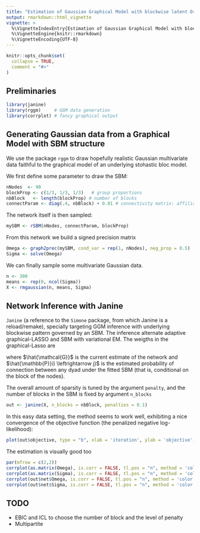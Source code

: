 ```yaml
---
title: "Estimation of Gaussian Graphical Model with blockwise latent Organisation"
output: rmarkdown::html_vignette
vignette: >
  %\VignetteIndexEntry{Estimation of Gaussian Graphical Model with blockwise latent Organisation}
  %\VignetteEngine{knitr::rmarkdown}
  %\VignetteEncoding{UTF-8}
---
```


```r
knitr::opts_chunk$set(
  collapse = TRUE,
  comment = "#>"
)
```


## Preliminaries

```r
library(janine)   
library(rggm)     # GGM data generation
library(corrplot) # fancy graphical output
```

## Generating Gaussian data from a Graphical Model with SBM structure

We use the package `rggm` to draw hopefully realistic Gaussian multivariate data faithful to the graphical model of an underlying stohastic bloc model.


We first define some parameter to draw the SBM:

```r
nNodes  <- 90
blockProp <- c(1/3, 1/3, 1/3)   # group proportions
nbBlock   <- length(blockProp) # number of blocks
connectParam <- diag(.4, nbBlock) + 0.01 # connectivity matrix: affiliation network
```

The network itself is then sampled:

```r
mySBM <- rSBM(nNodes, connectParam, blockProp)
```

From this network we build a signed precision matrix 

```r
Omega <- graph2prec(mySBM, cond_var = rep(1, nNodes), neg_prop = 0.5)
Sigma <- solve(Omega)
```

We can finally sample some multivariate Gaussian data.

```r
n <- 300
means <- rep(0, ncol(Sigma))
X <- rmgaussian(n, means, Sigma)
```

## Network Inference with Janine

`Janine` (a reference to the `Simone` package, from which Janine is a reload/remake), specially targeting GGM inference with underlying blockwise pattern governed by an SBM. The inference alternate adaptive graphical-LASSO and SBM with variational EM. The weigths in the graphical-Lasso are

\begin{equation}
  w_{ij} = \frac{\left(1 - \hat{\mathbb{P}}(i \leftrightarrow j)\right)}{1 - \mathrm{density}(\hat{\mathcal{G}})},
\end{equation}

where $\hat{\mathcal{G}}$ is the current estimate of the network and $\hat{\mathbb{P}}(i \leftrightarrow j)$ is the estimated probability of connection between any dyad under the fitted SBM (that is, conditional on the block of the nodes).

The overall amount of sparsity is tuned by the argument `penalty`, and the number of blocks in the SBM is fixed by argument `n_blocks`

```r
out <- janine(X, n_blocks = nbBlock, penalties = 0.1)
```

In this easy data setting, the method seems to work well, exhibiting a nice convergence of the objective function (the penalized negative log-likelihood):

```r
plot(out$objective, type = "b", xlab = 'iteration', ylab = 'objective')
```

The estimation is visually good too

```r
par(mfrow = c(2,2))
corrplot(as.matrix(Omega), is.corr = FALSE, tl.pos = "n", method = 'color', type = "upper", diag = FALSE, title = "TRUE precision")
corrplot(as.matrix(Sigma), is.corr = FALSE, tl.pos = "n", method = 'color', type = "upper", diag = FALSE, title = "TRUE variance")
corrplot(out$net$Omega, is.corr = FALSE, tl.pos = "n", method = 'color', type = "upper", diag = FALSE, title = "Estimated precision")
corrplot(out$net$Sigma, is.corr = FALSE, tl.pos = "n", method = 'color', type = "upper", diag = FALSE, title = "Estimated variance")
```

## TODO

  - EBIC and ICL to choose the number of block and the level of penalty
  - Multipartite

